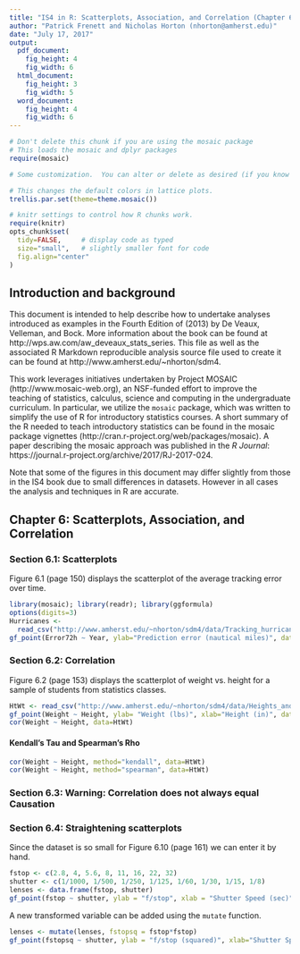 ```yaml
---
title: "IS4 in R: Scatterplots, Association, and Correlation (Chapter 6)"
author: "Patrick Frenett and Nicholas Horton (nhorton@amherst.edu)"
date: "July 17, 2017"
output: 
  pdf_document:
    fig_height: 4
    fig_width: 6
  html_document:
    fig_height: 3
    fig_width: 5
  word_document:
    fig_height: 4
    fig_width: 6
---
```

  
  
  ```r
# Don't delete this chunk if you are using the mosaic package
# This loads the mosaic and dplyr packages
require(mosaic)
```

```r
# Some customization.  You can alter or delete as desired (if you know what you are doing).

# This changes the default colors in lattice plots.
trellis.par.set(theme=theme.mosaic())  

# knitr settings to control how R chunks work.
require(knitr)
opts_chunk$set(
  tidy=FALSE,     # display code as typed
  size="small",   # slightly smaller font for code
  fig.align="center"
)
```

## Introduction and background 

This document is intended to help describe how to undertake analyses introduced 
as examples in the Fourth Edition of \emph{Intro Stats} (2013) by De Veaux, Velleman, and Bock.
More information about the book can be found at http://wps.aw.com/aw_deveaux_stats_series.  This
file as well as the associated R Markdown reproducible analysis source file used to create it can be found at http://www.amherst.edu/~nhorton/sdm4.

This work leverages initiatives undertaken by Project MOSAIC (http://www.mosaic-web.org), an NSF-funded effort to improve the teaching of statistics, calculus, science and computing in the undergraduate curriculum. In particular, we utilize the `mosaic` package, which was written to simplify the use of R for introductory statistics courses. A short summary of the R needed to teach introductory statistics can be found in the mosaic package vignettes (http://cran.r-project.org/web/packages/mosaic). A paper describing the mosaic approach was published in the *R Journal*: https://journal.r-project.org/archive/2017/RJ-2017-024.


Note that some of the figures in this document may differ slightly from those in the IS4 book due to small differences in datasets. However in all cases the analysis and techniques in R are accurate.

## Chapter 6: Scatterplots, Association, and Correlation

### Section 6.1: Scatterplots

Figure 6.1 (page 150) displays the scatterplot of the average tracking error over time.

```r
library(mosaic); library(readr); library(ggformula)
options(digits=3)
Hurricanes <- 
  read_csv("http://www.amherst.edu/~nhorton/sdm4/data/Tracking_hurricanes_2012.csv")
gf_point(Error72h ~ Year, ylab="Prediction error (nautical miles)", data=Hurricanes, col="red")
```


### Section 6.2: Correlation

Figure 6.2 (page 153) displays the scatterplot of weight vs. height for a sample of students from statistics classes.

```r
HtWt <- read_csv("http://www.amherst.edu/~nhorton/sdm4/data/Heights_and_Weights.csv")
gf_point(Weight ~ Height, ylab= "Weight (lbs)", xlab="Height (in)", data=HtWt, col="steelblue2")
cor(Weight ~ Height, data=HtWt)
```

#### Kendall's Tau and Spearman's Rho

```r
cor(Weight ~ Height, method="kendall", data=HtWt)
cor(Weight ~ Height, method="spearman", data=HtWt)
```

### Section 6.3: Warning: Correlation does not always equal Causation

### Section 6.4: Straightening scatterplots

Since the dataset is so small for Figure 6.10 (page 161) we can enter it by hand.
```r
fstop <- c(2.8, 4, 5.6, 8, 11, 16, 22, 32)
shutter <- c(1/1000, 1/500, 1/250, 1/125, 1/60, 1/30, 1/15, 1/8)
lenses <- data.frame(fstop, shutter)
gf_point(fstop ~ shutter, ylab = "f/stop", xlab = "Shutter Speed (sec)", data=lenses, col="darkred")
```

A new transformed variable can be added using the `mutate` function.
```r
lenses <- mutate(lenses, fstopsq = fstop*fstop)
gf_point(fstopsq ~ shutter, ylab = "f/stop (squared)", xlab="Shutter Speed (sec)", data=lenses, col="firebrick3")
```

